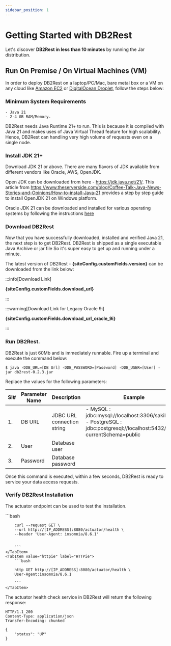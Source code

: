 ```yaml
---
sidebar_position: 1
---
```


# Getting Started with DB2Rest

Let's discover **DB2Rest in less than 10 minutes** by running the Jar distribution.

## Run On Premise / On Virtual Machines (VM)

In order to deploy DB2Rest on a laptop/PC/Mac, bare metal box or a VM on any cloud like [Amazon EC2](https://aws.amazon.com/pm/ec2/)
or [DigitalOcean Droplet](https://www.digitalocean.com/products/droplets), follow the steps below:

### Minimum System Requirements

    - Java 21
    - 2-4 GB RAM/Memory.

DB2Rest needs Java Runtime 21+ to run. This is because it is compiled with Java 21 and makes uses of Java Virtual Thread feature
for high scalability. Hence, DB2Rest can handling very high volume of requests even on a single node. 



### Install JDK 21+

Download JDK 21 or above. There are many flavors of JDK available from different vendors like Oracle, AWS, OpenJDK. 

Open JDK can be downloaded from here - https://jdk.java.net/21/. This article from https://www.theserverside.com/blog/Coffee-Talk-Java-News-Stories-and-Opinions/How-to-install-Java-21 provides a step by step guide to install OpenJDK 21 on Windows platform.

Oracle JDK 21 can be downloaded and installed for various operating systems by following the instructions [here](https://docs.oracle.com/en/java/javase/21/install/overview-jdk-installation.html)

### Download DB2Rest

Now that you have successfully downloaded, installed and verified Java 21, the next step is to get DB2Rest. DB2Rest is shipped as a single executable Java Archive or jar file So it's super easy to get up and running under a minute. 

The latest version of DB2Rest - **{siteConfig.customFields.version}** can be downloaded from the link below:

:::info[Download Link]

**{siteConfig.customFields.download_url}**

:::

:::warning[Download Link for Legacy Oracle 9i]

**{siteConfig.customFields.download_url_oracle_9i}**

:::

### Run DB2Rest.

DB2Rest is just 60Mb and is immediately runnable. Fire up a terminal and execute the command below:

```Shell
$ java -DDB_URL=[DB Url] -DDB_PASSWORD=[Password] -DDB_USER=[User] -jar db2rest-0.2.3.jar
``` 

Replace the values for the following parameters:

| Sl# | Parameter Name | Description                | Example                                                                                                                            |
|-----|----------------|----------------------------|------------------------------------------------------------------------------------------------------------------------------------|
| 1.  | DB URL         | JDBC URL connection string | - MySQL : jdbc:mysql://localhost:3306/sakila     <br/> - PostgreSQL : jdbc:postgresql://localhost:5432/sakila?currentSchema=public |
| 2.  | User           | Database user              |                                                                                                                                    |
| 3.  | Password       | Database password          |                                                                                                                                    |       


Once this command is executed, within a few seconds, DB2Rest is ready to service your data access requests.  

### Verify DB2Rest Installation

The actuator endpoint can be used to test the installation.




<Tabs>
    <TabItem value="cURL" label="cURL" default>
        ```bash

        curl --request GET \
        --url http://[IP_ADDRESS]:8080/actuator/health \
        --header 'User-Agent: insomnia/8.6.1'


        ```
    </TabItem>
    <TabItem value="httpie" label="HTTPie">
        ```bash

        http GET http://[IP_ADDRESS]:8080/actuator/health \
        User-Agent:insomnia/8.6.1

        ```
    </TabItem>

</Tabs>


The actuator health check service in DB2Rest will return the following response:


```http
HTTP/1.1 200
Content-Type: application/json
Transfer-Encoding: chunked

{
	"status": "UP"
}

```
